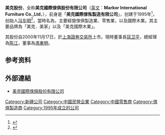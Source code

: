 '''美克股份'''，全称'''美克國際傢俱股份有限公司'''（[[英文|英文]]：'''Markor International Furniture Co.,Ltd'''，{{sse|600337}}），前身是「'''美克國際傢俬製造有限公司'''」，创建于1995年<ref>{{cite web|url=http://www.markorfurniture.com/skins/markorfurniture/html/0110.html|title=公司简介|publisher=美克股份官网|date=|accessdate=2017年6月10日|archive-url=https://web.archive.org/web/20170910141253/http://www.markorfurniture.com/skins/markorfurniture/html/0110.html|archive-date=2017年9月10日|dead-url=yes}}</ref>，创始人[[冯东明|冯东明]]<ref>{{cite web|url=http://news.163.com/16/0505/23/BMBC322T00014AEE.html|title=美克冯东明获美国家居行业最具影响力年度人物奖|publisher=[[网易|网易]]|date=2016年5月5日|accessdate=2017年6月10日}}{{Dead link|date=2020年1月 |bot=InternetArchiveBot |fix-attempted=yes }}</ref>，當時名為，主要經營傢俱製造業、零售業，以及國際木業。其主要品牌為「美克．美家」以及「美克國際木業」。

其股份自2000年11月17日，於[[上海證券交易所|上海證券交易所]]上市。現時董事長[[寇卫平|寇卫平]]，總經理為[[陈江|陈江]]，董事為[[馮東明|馮東明]]。

==参考资料==
{{Reflist}}

==外部連結==
*[http://www.markorfurniture.com 美克國際傢俱股份有限公司] {{Wayback|url=http://www.markorfurniture.com/ |date=20200814075756 }}

[[Category:新疆公司|Category:新疆公司]]
[[Category:中國民營企業|Category:中國民營企業]]
[[Category:中國零售商|Category:中國零售商]]
[[Category:傢俱製造商|Category:傢俱製造商]]
[[Category:1995年成立的公司|Category:1995年成立的公司]]